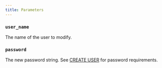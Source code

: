 ```yaml
---
title: Parameters
---
```


### `user_name`
The name of the user to modify.


### `password`
The new password string. See [CREATE USER](/sql/managing-users/create-user) for password requirements.

